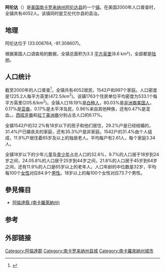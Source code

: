 {{Infobox Settlement
|official_name            = 南卡罗来纳州 阿伦达
|settlement_type          = [[镇|镇]]
|nickname                 =
|motto                    = 

<!-- Images -->
|image_skyline            = 
|imagesize                = 
|image_caption            = 
|image_flag               = 
|image_seal               = 

<!-- Maps -->
|image_map                = SCMap-doton-Allendale.PNG
|mapsize                  = 250px
|map_caption              = 阿伦达在南卡罗来纳州的位置
|image_map1               = 
|mapsize1                 = 
|map_caption1             = 

<!-- Location -->
|subdivision_type         = [[国家列表|国家]]
|subdivision_name         = [[美国|美国]]
|subdivision_type1        = [[美国州份|州]]
|subdivision_name1        = [[南卡罗来纳州|南卡罗来纳州]]
|subdivision_type2        = [[南卡罗来纳州行政区划|县]]
|subdivision_name2        = [[阿伦达县_(南卡罗来纳州)|阿伦达县]]

<!-- Government -->
|government_footnotes     = 
|government_type          = 
|leader_title             = 
|leader_name              = 
|leader_title1            = 
|leader_name1             = 
|established_title        = 
|established_date         = 

<!-- Area -->
|unit_pref  =  Imperial
|area_footnotes           = 
|area_magnitude           = 
|area_total_km2           = 8.6
|area_land_km2            = 8.6
|area_water_km2           = 0.0
|area_total_sq_mi         = 3.3
|area_land_sq_mi          = 3.3
|area_water_sq_mi         = 0.0

<!-- Population -->
|population_as_of         = [[美国2000年人口普查|2000]]
|population_footnotes     = 
|population_total         = 4052
|population_density_km2   = 473.1
|population_density_sq_mi = 1225.2

<!-- General information -->
|timezone                 = [[北美东部时区|东部 (EST)]]
|utc_offset               = -5
|timezone_DST             = EDT
|utc_offset_DST           = -4
|elevation_footnotes      = 
|elevation_m              = 57
|elevation_ft             = 187
|latd = 33 |latm = 0 |lats = 32 |latNS = N
|longd = 81 |longm = 18 |longs = 31 |longEW = W

<!-- Area/postal codes & others -->
|postal_code_type         = [[邮政编码|邮政编码]]
|postal_code              = 29810
|area_code                = 803
|blank_name               = 
|blank_info               = 
|blank1_name              = 
|blank1_info              = 
|website                  = 
|footnotes                = 
}}
'''阿伦达'''（{{lang|en|Allendale}}）是[[美国|美国]][[南卡罗来纳州|南卡罗来纳州]][[阿伦达县_(南卡罗来纳州)|阿伦达县]]的一个[[镇|镇]]。在美国2000年人口普查时，全镇共有4052人。该镇同时是艾伦代尔县的县治。
==地理==
阿伦达位于{{coord|33|0|32|N|81|18|31|W|type:city}} (33.008764, -81.308607)。

根据美国人口调查局的数据，全镇总面积为3.3 [[平方英里|平方英里]](8.6 km²)，全部都是[[陆地|陆地]]。

==人口统计==
截至2000年的人口普查<ref name="GR2">{{cite web|url=http://factfinder.census.gov|publisher=[[美国人口调查局|美国人口调查局]]|accessdate=2008-01-31|title=美国真相|archive-url=https://archive.today/20200212063637/http://factfinder.census.gov/|archive-date=2020-02-12|dead-url=yes}}</ref>，全镇共有4052居民，1542户和997个家庭。人口密度是1225.2人每平方英里(472.5/km<sup>2</sup>)。该镇1763个住房单位平均密度为533.1个每平方英里(205.6/km<sup>2</sup>)。全镇人口18.19%是[[白种人|白种人]]，80.03%是[[非洲裔美国人|非洲裔美国人]]，0.17%是[[亚裔美国人|亚裔]]，0.17%是太平洋岛民，0.96%来自其他种族，还有0.47%是混血。。[[西班牙裔|西班牙裔]]和[[拉丁美洲裔|拉丁美洲裔]]分别占总人口的6.17%。

全镇1542户的32.2%有18岁以下的孩子和他们居住，29.2%户是已经结婚的，31.4%户已婚丧夫的家庭，还有35.3%户是非家庭。1542户的31.4%由个人组成，11.9%户居住着65岁及以上的独居老人。平均每户有2.61人，每个家庭3.34人。

全镇18岁以下的少年儿童及[[青少年|青少年]]占总人口的32.6%，9.7%的人口居于18岁到24岁之间，24.05.8%的人口居于25岁到44岁之间，21.8%的人口居于45岁到64岁之间，还有11.9%的人口是65岁以上的老年人。人口年龄的中位数是32岁，平均每100个[[女性|女性]]对应84.9个[[男性|男性]]。18岁以上的每100个女性对应73.7个男性。

==參見條目==
*[[阿倫達縣_(南卡羅萊納州)|阿倫達縣 (南卡羅萊納州)]]

==参考==
{{reflist}}

==外部链接==
{{Mapit-US-cityscale|33.008764|-81.308607}}

[[Category:阿倫達郡|Category:阿倫達郡]]
[[Category:南卡罗来纳州县城|Category:南卡罗来纳州县城]]
[[Category:南卡羅來納州城市|Category:南卡羅來納州城市]]
